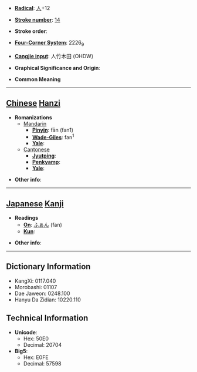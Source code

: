 * '''[[Wiktionary:Chinese radical index| Radical]]''': [[Wiktionary:Chinese radical index 人|人]]+12

* '''[[Wiktionary:Chinese total strokes index|Stroke number]]''': [[Wiktionary:Chinese total strokes index 14|14]]

* '''Stroke order''': 

* '''[[Wiktionary:Chinese four corner index|Four-Corner System]]''': 2226<sub>9</sub>

* '''[[Wiktionary:Chinese Cangjie index|Cangjie input]]''': 人竹木田 (OHDW)

* '''Graphical Significance and Origin''': 

* '''Common Meaning'''

----

== [[Chinese]] [[Hanzi]] ==

* '''Romanizations'''
** [[Mandarin]]
*** '''[[Pinyin]]''': fān (fan1)
*** '''[[Wade-Giles]]''': fan<sup>1</sup>
*** '''[[Yale]]''': 
**[[Cantonese]]
***'''[[Jyutping]]''':
***'''[[Penkyamp]]''': 
***'''[[Yale]]''': 

* '''Other info''': 

----

== [[Japanese]] [[Kanji]] ==

* '''Readings'''
** '''[[On]]''': [[ふぁん]] (fan)
** '''[[Kun]]''': 

* '''Other info''':  

----

== Dictionary Information ==

* KangXi: 0117.040
* Morobashi: 01107
* Dae Jaweon: 0248.100
* Hanyu Da Zidian: 10220.110

== Technical Information ==

* '''Unicode''':
** Hex: 50E0
** Decimal: 20704
* '''Big5''':
** Hex: E0FE
** Decimal: 57598